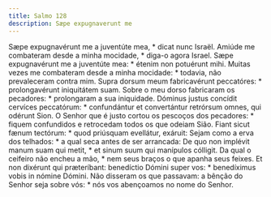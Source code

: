 ```yaml
---
title: Salmo 128
description: Sæpe expugnaverunt me
---
```


<div class="side-by-side not-content">
  <span>Sæpe expugnavérunt me a juventúte mea, * dicat nunc Israël.</span>
  <span>
    Amiúde me combateram desde a minha mocidade, * diga-o agora Israel.
  </span>
  <span>
    Sæpe expugnavérunt me a juventúte mea: * étenim non potuérunt mihi.
  </span>
  <span>
    Muitas vezes me combateram desde a minha mocidade: * todavia, não
    prevaleceram contra mim.
  </span>
  <span>
    Supra dorsum meum fabricavérunt peccatóres: * prolongavérunt iniquitátem
    suam.
  </span>
  <span>
    Sobre o meu dorso fabricaram os pecadores: * prolongaram a sua iniquidade.
  </span>
  <span>
    Dóminus justus concídit cervíces peccatórum: * confundántur et convertántur
    retrórsum omnes, qui odérunt Sion.
  </span>
  <span>
    O Senhor que é justo cortou os pescoços dos pecadores: * fiquem confundidos
    e retrocedam todos os que odeiam Sião.
  </span>
  <span>Fiant sicut fænum tectórum: * quod priúsquam evellátur, exáruit:</span>
  <span>
    Sejam como a erva dos telhados: * a qual seca antes de ser arrancada:
  </span>
  <span>
    De quo non implévit manum suam qui metit, * et sinum suum qui manípulos
    cólligit.
  </span>
  <span>
    Da qual o ceifeiro não encheu a mão, * nem seus braços o que apanha seus
    feixes.
  </span>
  <span>
    Et non dixérunt qui præteríbant: benedíctio Dómini super vos: * benedíximus
    vobis in nómine Dómini.
  </span>
  <span>
    Não disseram os que passavam: a bênção do Senhor seja sobre vós: * nós vos
    abençoamos no nome do Senhor.
  </span>
</div>
